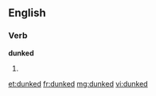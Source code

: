 ==English==

===Verb===
'''dunked'''

# {{past of|[[dunk]]}}

[[et:dunked]]
[[fr:dunked]]
[[mg:dunked]]
[[vi:dunked]]